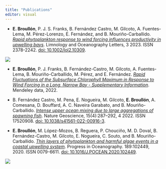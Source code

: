 ```yaml
---
title: "Publications"
editor: visual
---
```


::: justify-text
-   **E. Broullón**, P. J. S. Franks, B. Fernández Castro, M. Gilcoto, A. Fuentes-Lema, M. Pérez-Lorenzo, E. Fernández, and B. Mouriño-Carballido. [*Rapid phytoplankton response to wind forcing influences productivity in upwelling bays*](https://doi.org/10.1002/lol2.10309){target="_blank"}. Limnology and Oceanography Letters, 3 2023. ISSN 2378-2242. [doi: 10.1002/lol2.10309](https://doi.org/10.1002/lol2.10309){target="_blank"}.

  ![](fig_cap2.png)

-   **E. Broullón**, P. J. Franks, B. Fernández-Castro, M. Gilcoto, A. Fuentes-Lema, B. Mouriño-Carballido, M. Pérez, and E. Fernández. [*Rapid Fluctuations of the Subsurface Chlorophyll Maximum in Response to Wind Forcing in a Long, Narrow Bay - Supplementary Information*](https://data.mendeley.com/datasets/pm4r2pyyh3/2){target="_blank"}. Mendeley data, 2022.

-   B. Fernández Castro, M. Pena, E. Nogueira, M. Gilcoto, **E. Broullón**, A. Comesana, D. Bouffard, A. C. Naveira Garabato, and B. Mouriño-Carballido. [*Intense upper ocean mixing due to large aggregations of spawning fish*](https://doi.org/10.1038/s41561-022-00916-3){target="_blank"}. Nature Geoscience, 15(4):287–292, 4 2022. ISSN 17520908. [doi: 10.1038/s41561-022-00916-3](https://doi.org/10.1038/s41561-022-00916-3){target="_blank"}.

-   **E. Broullón**, M. López-Mozos, B. Reguera, P. Chouciño, M. D. Doval, B. Fernández-Castro, M. Gilcoto, E. Nogueira, C. Souto, and B. Mouriño-Carballido. [*Thin layers of phytoplankton and harmful algae events in a coastal upwelling system*](https://doi.org/10.1016/j.pocean.2020.102449){target="_blank"}. Progress in Oceanography. 189:102449, 2020. ISSN 0079-6611. [doi: 10.1016/J.POCEAN.2020.102449](https://doi.org/10.1016/j.pocean.2020.102449){target="_blank"}.

![](tlp_freq_dsp_fig3.png)
:::
